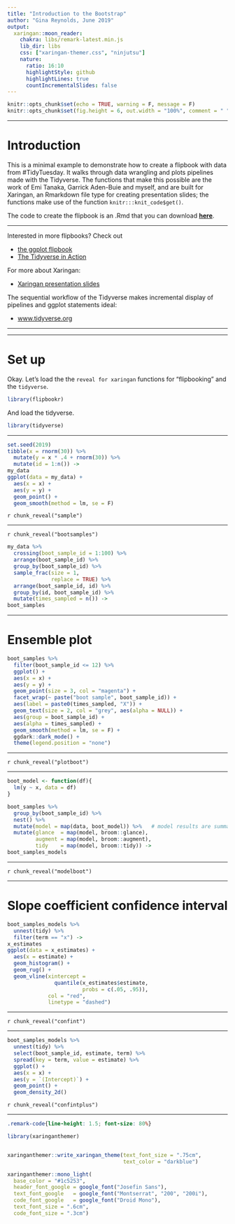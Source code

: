 ```yaml
---
title: "Introduction to the Bootstrap"
author: "Gina Reynolds, June 2019"
output:
  xaringan::moon_reader:
    chakra: libs/remark-latest.min.js
    lib_dir: libs
    css: ["xaringan-themer.css", "ninjutsu"]
    nature:
      ratio: 16:10
      highlightStyle: github
      highlightLines: true
      countIncrementalSlides: false
---
```



```r
knitr::opts_chunk$set(echo = TRUE, warning = F, message = F)
knitr::opts_chunk$set(fig.height = 6, out.width = "100%", comment = " ", cache = F)
```



---

# Introduction

This is a minimal example to demonstrate how to create a flipbook with data from #TidyTuesday.  It walks through data wrangling and plots pipelines made with the Tidyverse.  The functions that make this possible are the work of Emi Tanaka, Garrick Aden-Buie and myself, and are built for Xaringan, an Rmarkdown file type for creating presentation slides; the functions make use of the function `knitr:::knit_code$get()`.

The code to create the flipbook is an .Rmd that you can download [**here**](https://raw.githubusercontent.com/EvaMaeRey/little_flipbooks_library/master/tidytuesday_minimal_example/tidytuesday_minimal_example.Rmd).

---

Interested in more flipbooks? Check out 

- [the ggplot flipbook](https://evamaerey.github.io/ggplot_flipbook/ggplot_flipbook_xaringan.html)
- [The Tidyverse in Action](https://evamaerey.github.io/tidyverse_in_action/tidyverse_in_action.html)




For more about Xaringan:

- [Xaringan presentation slides](https://slides.yihui.name/xaringan/)

The sequential workflow of the Tidyverse makes incremental display of pipelines and ggplot statements ideal:  

- [www.tidyverse.org](https://www.tidyverse.org/)


---

---

# Set up

Okay. Let's load the the `reveal for xaringan` functions for "flipbooking" and the `tidyverse`.

```r
library(flipbookr)
```

And load the tidyverse.

```r
library(tidyverse)
```

---

```r
set.seed(2019)
tibble(x = rnorm(30)) %>% 
  mutate(y = x * .4 + rnorm(30)) %>% 
  mutate(id = 1:n()) ->
my_data
ggplot(data = my_data) +
  aes(x = x) +
  aes(y = y) +
  geom_point() +
  geom_smooth(method = lm, se = F)
```

`r chunk_reveal("sample")`

---

`r chunk_reveal("bootsamples")`


```r
my_data %>% 
  crossing(boot_sample_id = 1:100) %>% 
  arrange(boot_sample_id) %>% 
  group_by(boot_sample_id) %>% 
  sample_frac(size = 1, 
              replace = TRUE) %>% 
  arrange(boot_sample_id, id) %>% 
  group_by(id, boot_sample_id) %>%
  mutate(times_sampled = n()) ->
boot_samples
```



---

# Ensemble plot



```r
boot_samples %>% 
  filter(boot_sample_id <= 12) %>% 
  ggplot() +
  aes(x = x) +
  aes(y = y) +
  geom_point(size = 3, col = "magenta") +
  facet_wrap(~ paste("boot sample", boot_sample_id)) +
  aes(label = paste0(times_sampled, "X")) +
  geom_text(size = 2, col = "grey", aes(alpha = NULL)) +
  aes(group = boot_sample_id) +
  aes(alpha = times_sampled) +
  geom_smooth(method = lm, se = F) +
  ggdark::dark_mode() +
  theme(legend.position = "none")
```

---

`r chunk_reveal("plotboot")`

---

```r
boot_model <- function(df){
  lm(y ~ x, data = df)
}
```


```r
boot_samples %>%
  group_by(boot_sample_id) %>% 
  nest() %>% 
  mutate(model = map(data, boot_model)) %>%   # model results are summarised in tidy dataframes using broom
  mutate(glance  = map(model, broom::glance),   
         augment = map(model, broom::augment),  
         tidy    = map(model, broom::tidy)) ->   
boot_samples_models
```

---

`r chunk_reveal("modelboot")`

---

# Slope coefficient confidence interval


```r
boot_samples_models %>% 
  unnest(tidy) %>% 
  filter(term == "x") ->
x_estimates  
ggplot(data = x_estimates) +
  aes(x = estimate) +
  geom_histogram() +
  geom_rug() +
  geom_vline(xintercept = 
               quantile(x_estimates$estimate, 
                        probs = c(.05, .95)), 
             col = "red",
             linetype = "dashed")
```

---

`r chunk_reveal("confint")`

---

```r
boot_samples_models %>% 
  unnest(tidy) %>% 
  select(boot_sample_id, estimate, term) %>% 
  spread(key = term, value = estimate) %>% 
  ggplot() +
  aes(x = x) +
  aes(y = `(Intercept)`) +
  geom_point() +
  geom_density_2d() 
```


`r chunk_reveal("confintplus")`

---


```css
.remark-code{line-height: 1.5; font-size: 80%}
```

```r
library(xaringanthemer)


xaringanthemer::write_xaringan_theme(text_font_size = ".75cm",
                                     text_color = "darkblue")

xaringanthemer::mono_light(
  base_color = "#1c5253",
  header_font_google = google_font("Josefin Sans"),
  text_font_google   = google_font("Montserrat", "200", "200i"),
  code_font_google   = google_font("Droid Mono"),
  text_font_size = ".6cm",
  code_font_size = ".3cm")
  
```


